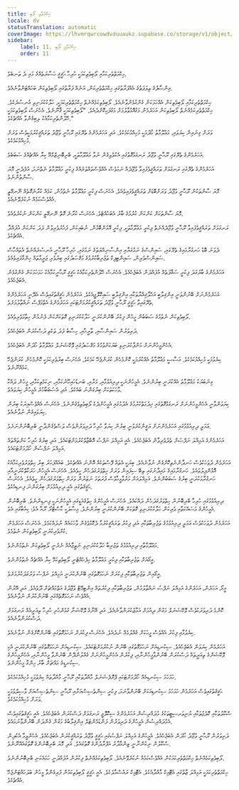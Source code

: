 ```yaml
---
title: ޙިކްމަތާއި ލޯބި
locale: dv
statusTranslation: automatic
coverImage: https://lhvmrqwrcowdvduuaukz.supabase.co/storage/v1/object/public/strapi-uploads/small_cover-educacion-fundamental.webp-2d51a7828a2b1309555be27f7e2a61a0.webp
sidebar:
    label: 11. ޙިކްމަތާއި ލޯބި
    order: 11
---
```

ޙިކްމަތްތެރިކަމާއި ލޯބިވެތިކަމަކީ ހުރިހާ ޙަޤީޤީ ޙަޟާރަތެއްގެ މައި ދެ ތަނބެވެ.

އިންސާފުގެ ތިލަފަތުގެ އެއްފަރާތުގައި ޙިކްމަތްތެރިކަން، އަނެއް ފަރާތުގައި ލޯބިވެތިކަން ބަހައްޓަންވާނެއެވެ.

ޙިކްމަތްތެރިކަމާއި ލޯބިވެތިކަން އެއްހަމަކަން ގެންގުޅެންވާނެއެވެ. ލޯބިވެތިކަމެއްނެތް ޙިކްމަތްތެރިކަމަކީ، ހަލާކުކުރަނިވި އުނސުރެކެވެ. ޙިކްމަތްތެރިކަމެއްނެތް ލޯބިވެތިކަން އަހަރެމެން މަގުއޮޅުވާލުމަށް މަގުފަހިކޮށްދެއެވެ. "ލޯބިވެތިކަމަކީ ޤާނޫނެވެ. އެހެނަސް ލޯބިވެތިކަމަކީ ހޭލުންތެރިކަމާއެކު ލިބިގެންވާ އެއްޗެކެވެ."

ވަރަށް ގިނައިން ކިޔަވައި، މަޢުލޫމާތު ހޯދުމަކީ މުހިއްމުކަމެކެވެ. އަދި އަހަރެމެންގެ ތެރޭގައި ރޫޙާނީ ވުޖޫދު ތަރައްޤީކުރުމަކީވެސް ވަރަށް މުހިއްމުކަމެކެވެ.

އަހަރެމެންގެ ތެރޭގައި ރޫޙާނީ ވުޖޫދު ރަނގަޅުގޮތުގައި އެކުލެވިގެން ނުވާ މަޢުލޫމާތަކީ، ބްރިބޮނިޒްމްއޭ ކިޔާ އެއްޗެއްގެ ސަބަބެވެ.

އަހަރެމެންގެ ތެރޭގައި ރަނގަޅަށް ތަރައްޤީވެފައިވާ ވުޖޫދެއް ނަމަވެސް އެއްވެސްވައްތަރެއްގެ ފިކުރީ މަޢުލޫމާތު ނެތްނަމަ، އުފެދެނީ މޮޔަ ސާންތުންނެވެ.

މޮޔަ ސާންތަކުން ރޫޙާނީ ވުޖޫދު ވަރަށްބޮޑަށް ތަރައްޤީވެފައިވެއެވެ. އެހެނަސް ފިކުރީ މަޢުލޫމާތު ނެތުމުން، ކަމެއް ކުރާނެގޮތެއް ނޭނގޭތީ އެއްވެސްކަމެއް ނުކުރެވޭނެއެވެ.

މޮޔަ ސާންތަކަށް ކަންކަން ކުރުމުގެ ބާރު އެބަހުއްޓެވެ. އެހެނަސް ކުރާނެ ގޮތް ނޭނގޭތީ ކަންކަން ނުކުރެވެއެވެ.

ރަނގަޅަށް ތަރައްޤީވެފައިވާ ރޫޙާނީ ވުޖޫދެއްނެތް ފިކުރީ މަޢުލޫމާތަކީ، ފިކުރީ އޮޅުންބޮޅުން، ނުބައިކަން، ފަޚުރުވެރިވުން ފަދަ ކަންކަން އުފައްދާ އެއްޗެކެވެ.

ދެވަނަ ބޮޑު ހަނގުރާމައިގެ ތެރޭގައި، ސައިންސްގެ ނަމުގަޔާއި އިންސާނިއްޔަތުގެ ނަމުގައި، ހުރިހާ ރޫޙާނީ އުނސުރެއްނެތް އެތައްހާސް ސައިންސްވެރިން، ސައިންޓިފިކް ތަޖުރިބާކުރުމުގެ މަޤްޞަދުގައި ބިރުވެރި ޖަރީމާތައް ހިންގާފައިވެއެވެ.

އަހަރެމެންގެ ބާރުގަދަ ފިކުރީ ސަޤާފަތެއް އުފައްދަން އެބަޖެހެއެވެ. އެހެނަސް ހޭލުންތެރިކަމާއެކު ޙަޤީޤީ ރޫޙާނީކަމާއެކު ހަމަހަމަކަން ގެންގުޅެން އެބަޖެހެއެވެ.

އަހަރެމެންނަށް ބޭނުންވަނީ އިންޤިލާބީ އަޚްލާޤިއްޔާތަކާއި އިންޤިލާބީ ސައިކޮލޮޖީއެކެވެ. އަހަރެމެން ޙަޤީޤަތުގައިވެސް އެދޭނީ އަހަރެމެންގެ ތެރޭގައިވާ ޙަޤީޤީ ރޫޙާނީ ވުޖޫދު ތަރައްޤީކުރުމަށްޓަކައި އަހަރެމެންގެ އެތްމަފްސް ނައްތާލުމަށެވެ.

ލޯބިވެތިކަން ނެތުމުގެ ސަބަބުން މީހުން ފިކުރު ބޭނުންކުރަނީ ހަލާކުކުރަނިވި ގޮތަކަށްކަން ފެނުމުން ހިތާމަވެރިވެއެވެ.

ދަރިވަރުން ސައިންސާއި، ތާރީޚާއި، ހިސާބު ފަދަ ތަކެތި ދަސްކުރަން އެބަޖެހެއެވެ.

އެހެންމީހުންނަށް މަންފާކުރަނިވި ބަޔަކަށްވުމުގެ މަޤްޞަދުގައި ވޮކޭޝަނަލް މަޢުލޫމާތު ހޯދަން އެބަޖެހެއެވެ.

ކިޔެވުމަކީ މުހިއްމުކަމެކެވެ. އަސާސީ މަޢުލޫމާތު އެއްކުރުމަކީ ކޮންމެހެން ކުރަންޖެހޭ ކަމެކެވެ. އެހެނަސް ބިރުވެރިކަމަކީ ކޮންމެހެން ކުރަންޖެހޭ ކަމެއްނޫނެވެ.

ގިނަބަޔަކު މަޢުލޫމާތު އެއްކުރަނީ ބިރުންނެވެ. އެމީހުންނަކީ ދިރިއުޅުމާއި، މަރާއި، ބަނޑުހައިހޫނުކަމާއި، ނިކަމެތިކަމާއި، މީހުން ދައްކާ ވާހަކަތަކަށް ބިރުގަންނަ ބައެކެވެ. އަދި އެސަބަބާހުރެ އެމީހުން ކިޔަވައެވެ.

ކިޔަވަންވާނީ އެހެންމީހުންނަށް ރަނގަޅުގޮތުގައި ޚިދުމަތްކުރުމުގެ އެދުމުގައި އެމީހުންދެކެ ލޯބިވެތިވެގެންނެވެ. އެހެނަސް އެއްވެސްއިރަކު ބިރުން ކިޔަވައިގެން ނުވާނެއެވެ.

ޢަމަލީ ދިރިއުޅުމުގައި އަހަރެމެންނަށް ޔަޤީންކުރެވުނީ ބިރުން ކިޔަވާ ހުރިހާ ދަރިވަރުންވެސް ލަސްވެގެންދާނީ ބްރިބޮނުންނަށެވެ.

އަހަރެމެންގެ އަމިއްލަ ނަފްސަށް ތެދުވެރިވާން އެބަޖެހެއެވެ. އެއީ އަމިއްލަ ނަފްސު އޮބްޒާވްކުރުމަށްޓަކައެވެ. އަދި ބިރުގެ ހުރިހާ ކަންތައްތައް އަމިއްލަ ނަފްސުން ހޯދުމަށްޓަކައެވެ.

އަހަރެމެން ދުވަހަކުވެސް ހަނދާންނެތިކޮށްގެން ނުވާނެއެވެ. ބިރަކީ އެތައް ފޭސްތަކެއް އޮންނަ އެއްޗެކެވެ. ބައެއްފަހަރު ބިރު ހިތްވަރުވެރިކަމާއެކު އޮޅުންފިލުވައެވެ. ހަނގުރާމައިގެ މައިދާނުގައި ތިބޭ ސިފައިން ވަރަށް ހިތްވަރުގަދަހެން ހީވެއެވެ. އެހެނަސް އެމީހުން ހަރަކާތްކުރަނީއާއި ހަނގުރާމަކުރަނީ ބިރުގެ ސަބަބުންނެވެ. އަމިއްލައަށް މަރުވާމީހާވެސް ފުރަތަމަ ނަޒަރުން ވަރަށް ހިތްވަރުގަދަހެން ހީވެއެވެ. އެހެނަސް ޙަޤީޤަތުގައި އެއީ ދިރިއުޅުމަށް ބިރުގަންނަ ފިނޑިއެކެވެ.

ދިރިއުޅުމުގައި ހުރިހާ ބްރިބޮނުން ހިތްވަރުގަދަހެން ދައްކައެވެ. އެހެނަސް އެމީހުންގެ ހިތުގެއަޑީގައި އެމީހުންނަކީ ފިނޑިންނެވެ. ބްރިބޮނުން އެމީހުންގެ މަސައްކަތާއި ވެރިކަން ހަލާކުކުރަނިވި ގޮތަކަށް ބޭނުންކުރަނީ ބިރުންނެވެ. މިސާލަކީ ކާސްޓްރޯ ރޫއާ އެވެ؛ ކިއުބާގައި އެވެ.

އަހަރެމެން ދުވަހަކުވެސް ޢަމަލީ ދިރިއުޅުމުގެ ތަޖުރިބާތަކާއި އަދި ފިކުރު ތަރައްޤީކުރުމާ ދެކޮޅުވެގެން ވާހަކައެއް ނުދައްކަމެވެ. އެހެނަސް އަހަރެމެން ކުށްވެރިކުރަނީ ލޯބިވެތިކަން ނެތުމެވެ.

މަޢުލޫމާތާއި ދިރިއުޅުމުގެ ތަޖުރިބާ ހަލާކުކުރަނިވި ނަތީޖާއެއް ނެރެނީ ލޯބިވެތިކަން ނެތުމުންނެވެ.

އީގޯއަށް ތަޖުރިބާތަކާއި ފިކުރީ މަޢުލޫމާތު ހިފެހެއްޓެނީ ލޯބިވެތިކަމޭ ކިޔާ އެއްޗެއް ނެތުމުންނެވެ.

އީގޯއިން ތަޖުރިބާތަކާއި ފިކުރަށް ނަހަމަގޮތުގައި ބޭނުންކުރަނީ އަމިއްލަ ނަފްސު ވަރުގަދަކުރުމަށެވެ.

އީގޯ، އަހަރެން، އަހަރެންގެ އަމިއްލަ ނަފްސު ނައްތާލުމުން، ތަޖުރިބާތަކާއި ފިކުރުތައް އިންޓިމޭޓް ވުޖޫދުގެ އަތްމައްޗަށް ދޫވެއެވެ. އަދި އޭރުން އެއްވެސް ނަހަމަގޮތެއްގައި ބޭނުންކުރުން ނުވާނެއެވެ.

ކޮންމެ ދަރިވަރަކުވެސް ވޮކޭޝަނަލް މަގުން ދިއުމަށް އަމާޒުކުރަންވާނެއެވެ. އަދި އޭނާގެ ވޮކޭޝަނާ ގުޅުންހުރި ހުރިހާ ތިއަރީއެއް ރަނގަޅަށް ދަސްކުރަންވާނެއެވެ.

ކިޔެވުމާއި ފިކުރު އެއްވެސް މީހަކަށް ގެއްލުމެއް ނުދެއެވެ. އެހެނަސް ފިކުރަށް ނަހަމަގޮތުގައި ބޭނުންކޮށްގެން ނުވާނެއެވެ.

އަހަރެމެން ކިޔަވަން އެބަޖެހެއެވެ. ސިކުނޑިއަށް ނަހަމަގޮތުގައި ބޭނުން ނުކުރުމަށްޓަކައެވެ. ސިކުނޑިއަށް ނަހަމަގޮތުގައި ބޭނުންކުރަނީ އެކި ވޮކޭޝަންގެ ތިއަރީތައް ދަސްކުރަން ބޭނުންވާމީހުންނާއި، ފިކުރުން އެހެންމީހުންނަށް ގެއްލުންދޭން ބޭނުންވާ މީހުންނާއި، އެހެންމީހުންގެ ސިކުނޑީގެ މައްޗަށް ބާރު ހިންގާ މީހުންނެވެ.

ހަމަހަމަ ސިކުނޑިއެއް ހޯދުމަށްޓަކައި ޕްރޮފެޝަނަލް މާއްދާތަކާއި ރޫޙާނީ މާއްދާތައް ކިޔެވުމަކީ މުހިއްމުކަމެކެވެ.

ޙަޤީޤަތުގައިވެސް އަހަރެމެން ހަމަހަމަ ސިކުނޑިއަކަށް ބޭނުންވާނަމަ، ފިކުރީ ސިންތެސިސްއަށާއި ރޫޙާނީ ސިންތެސިސްއަށް ވާސިލްވުމަކީ ވަރަށް މުހިއްމުކަމެކެވެ.

ސްކޫލުތަކާއި ކޮލެޖުތަކާއި ޔުނިވަރސިޓީތަކުގެ މުދައްރިސުން އަހަރެމެންގެ ސިކޮލޮޖީ ރަނގަޅަށް ދަސްކުރަން އެބަޖެހެއެވެ. އެއީ ޙަޤީޤަތުގައިވެސް އެމުދައްރިސުން އެމީހުންގެ ދަރިވަރުން ފަންޑަމެންޓަލް އިންޤިލާބުގެ މަގުން ގެންދަން ބޭނުންވާނަމައެވެ.

ދަރިވަރުން ރޫޙާނީ ވުޖޫދު ހޯދަން އެބަޖެހެއެވެ. އެމީހުންގެ އަމިއްލަ ނަފްސުގައި ޙަޤީޤީ ވުޖޫދު ތަރައްޤީކުރަން އެބަޖެހެއެވެ. އެހެންވީމާ އެކުދިން ސްކޫލުން ނިކުންނާނީ ޒިންމާދާރު އަފްރާދުންގެ ގޮތުގައެވެ. އަދި މޮޔަ ބްރިބޮނުންގެ ގޮތުގައެއްނޫނެވެ.

ލޯބިވެތިކަމެއްނެތް ޙިކްމަތްތެރިކަމަކުން އެއްވެސްކަމެއް ނުކުރެވޭނެއެވެ. ލޯބިވެތިކަމެއްނެތް ފިކުރުން އުފައްދަނީ ހަމައެކަނި ބްރިބޮނުންނެވެ.

ޙިކްމަތްތެރިކަމަކީ އަމިއްލަ ޒާތުގައި އެޓޮމިކް މާއްދާއެކެވެ. އެޓޮމިކް ރައުސްމާލެކެވެ. އެއީ ޙަޤީޤީ ލޯބިވެތިކަމުން ފުރިގެންވާ މީހުން ބަލަހައްޓަންޖެހޭ އެއްޗެކެވެ.
